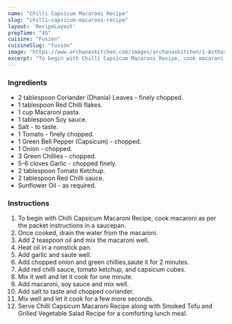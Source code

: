 ---
name: "Chilli Capsicum Macaroni Recipe"
slug: "chilli-capsicum-macaroni-recipe"
layout: 'RecipeLayout'
prepTime: "45"
cuisine: "Fusion"
cuisineSlug: "fusion"
image: "https://www.archanaskitchen.com/images/archanaskitchen/1-Author/Pooja_Thakur/Chilli_Capsicum_Macaroni.jpg"
excerpt: "To begin with Chilli Capsicum Macaroni Recipe, cook macaroni as per the packet instructions in a saucepan"
---

### Ingredients

- 2 tablespoon Coriander (Dhania) Leaves - finely chopped.
- 1 tablespoon Red Chilli flakes.
- 1 cup Macaroni pasta.
- 1 tablespoon Soy sauce.
- Salt - to taste.
- 1 Tomato - finely chopped.
- 1 Green Bell Pepper (Capsicum) - chopped.
- 1 Onion - chopped.
- 3 Green Chillies - chopped.
- 5-6 cloves Garlic - chopped finely.
- 2 tablespoon Tomato Ketchup.
- 2 tablespoon Red Chilli sauce.
- Sunflower Oil - as required.

### Instructions

1. To begin with Chilli Capsicum Macaroni Recipe, cook macaroni as per the packet instructions in a saucepan.
1. Once cooked, drain the water from the macaroni.
1. Add 2 teaspoon oil and mix the macaroni well.
1. Heat oil in a nonstick pan.
1. Add garlic and saute well.
1. Add chopped onion and green chillies,saute it for 2 minutes.
1. Add red chilli sauce, tomato ketchup, and capsicum cubes.
1. Mix it well and let it cook for one minute.
1. Add macaroni, soy sauce and mix well.
1. Add salt to taste and chopped coriander.
1. Mix well and let it cook for a few more seconds.
1. Serve Chilli Capsicum Macaroni Recipe along with Smoked Tofu and Grilled Vegetable Salad Recipe for a comforting lunch meal.
